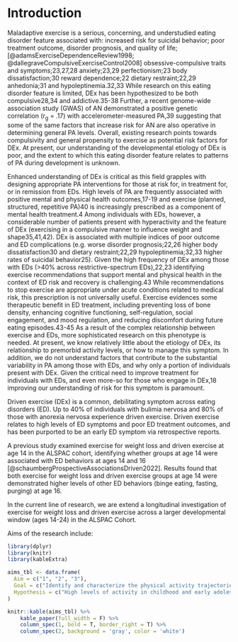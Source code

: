 # Introduction

Maladaptive exercise is a serious, concerning, and understudied eating disorder feature associated with: increased risk for suicidal behavior; poor treatment outcome, disorder prognosis, and quality of life; [@adamsExerciseDependenceReview1998; @dallegraveCompulsiveExerciseControl2008] obsessive-compulsive traits and symptoms;23,27,28 anxiety;23,29 perfectionism;23 body dissatisfaction;30 reward dependence;22 dietary restraint;22,29 anhedonia;31 and hypoleptinemia.32,33 While research on this eating disorder feature is limited, DEx has been hypothesized to be both compulsive28,34 and addictive.35-38 Further, a recent genome-wide association study (GWAS) of AN demonstrated a positive genetic correlation (r~g~ = .17) with accelerometer-measured PA,39 suggesting that some of the same factors that increase risk for AN are also operative in determining general PA levels. Overall, existing research points towards compulsivity and general propensity to exercise as potential risk factors for DEx. At present, our understanding of the developmental etiology of DEx is poor, and the extent to which this eating disorder feature relates to patterns of PA during development is unknown.

Enhanced understanding of DEx is critical as this field grapples with designing appropriate PA interventions for those at risk for, in treatment for, or in remission from EDs. High levels of PA are frequently associated with positive mental and physical health outcomes,17-19 and exercise (planned, structured, repetitive PA)40 is increasingly prescribed as a component of mental health treatment.4 Among individuals with EDs, however, a considerable number of patients present with hyperactivity and the feature of DEx (exercising in a compulsive manner to influence weight and shape35,41,42). DEx is associated with multiple indices of poor outcome and ED complications (e.g. worse disorder prognosis;22,26 higher body dissatisfaction30 and dietary restraint;22,29 hypoleptinemia;32,33 higher rates of suicidal behavior25). Given the high frequency of DEx among those with EDs (\>40% across restrictive-spectrum EDs),22,23 identifying exercise recommendations that support mental and physical health in the context of ED risk and recovery is challenging.43 While recommendations to stop exercise are appropriate under acute conditions related to medical risk, this prescription is not universally useful. Exercise evidences some therapeutic benefit in ED treatment, including preventing loss of bone density, enhancing cognitive functioning, self-regulation, social engagement, and mood regulation, and reducing discomfort during future eating episodes.43-45 As a result of the complex relationship between exercise and EDs, more sophisticated research on this phenotype is needed. At present, we know relatively little about the etiology of DEx, its relationship to premorbid activity levels, or how to manage this symptom. In addition, we do not understand factors that contribute to the substantial variability in PA among those with EDs, and why only a portion of individuals present with DEx. Given the critical need to improve treatment for individuals with EDs, and even more-so for those who engage in DEx,18 improving our understanding of risk for this symptom is paramount.

Driven exercise (DEx) is a common, debilitating symptom across eating disorders (ED). Up to 40% of individuals with bulimia nervosa and 80% of those with anorexia nervosa experience driven exercise. Driven exercise relates to high levels of ED symptoms and poor ED treatment outcomes, and has been purported to be an early ED symptom via retrospective reports.

A previous study examined exercise for weight loss and driven exercise at age 14 in the ALSPAC cohort, identifying whether groups at age 14 were associated with ED behaviors at ages 14 and 16 [@schaumbergProspectiveAssociationsDriven2022]. Results found that both exercise for weight loss and driven exercise groups at age 14 were demonstrated higher levels of other ED behaviors (binge eating, fasting, purging) at age 16.

In the current line of research, we are extend a longitudinal investigation of exercise for weight loss and driven exercise across a larger developmental window (ages 14-24) in the ALSPAC Cohort.

Aims of the research include:

```r

library(dplyr)
library(knitr)
library(kableExtra)

aims_tbl <- data.frame(
  Aim = c("1", "2", "3"),
  Goal = c("Identify and characterize the physical activity trajectories from late childhood through emerging adulthood in ALSPAC and capture associations with driven exercise and eating disorder risk.", "Determine the strength of DEx as a predictor of eating disorder pathology", "Demonstrate the influence of genomic risk factors on DEx"),
  Hypothesis = c("High levels of activity in childhood and early adolescence will associate with both DEx and ED risk in adolescence", "DEx will present early in the course of EDs, with peak age of onset in early-to-mid adolescence, and will predict ED onset and maintenance beyond other risk factors (e.g. dieting, thin-deal internalization)", "'Anthropometric/Activity' and 'Compulsivity' genomic risk factors will be identified and will predict DEx" )
)

knitr::kable(aims_tbl) %>% 
    kable_paper(full_width = F) %>% 
    column_spec(1, bold = T, border_right = T) %>% 
    column_spec(2, background = 'gray', color = 'white')
```
